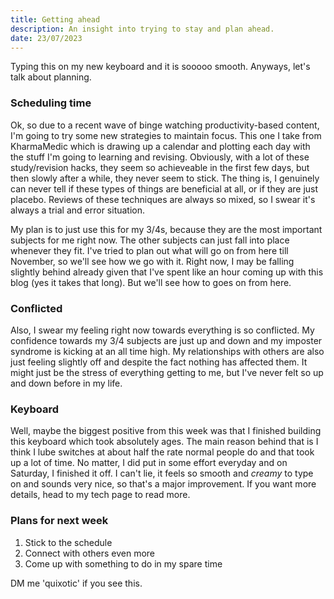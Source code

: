 ```yaml
---
title: Getting ahead
description: An insight into trying to stay and plan ahead.
date: 23/07/2023
---
```


Typing this on my new keyboard and it is sooooo smooth. Anyways, let's talk about planning.

### Scheduling time

Ok, so due to a recent wave of binge watching productivity-based content, I'm going to try some new strategies to maintain focus. This one I take from KharmaMedic which is drawing up a calendar and plotting each day with the stuff I'm going to learning and revising. Obviously, with a lot of these study/revision hacks, they seem so achieveable in the first few days, but then slowly after a while, they never seem to stick. The thing is, I genuinely can never tell if these types of things are beneficial at all, or if they are just placebo. Reviews of these techniques are always so mixed, so I swear it's always a trial and error situation.

My plan is to just use this for my 3/4s, because they are the most important subjects for me right now. The other subjects can just fall into place whenever they fit. I've tried to plan out what will go on from here till November, so we'll see how we go with it. Right now, I may be falling slightly behind already given that I've spent like an hour coming up with this blog (yes it takes that long). But we'll see how to goes on from here.

### Conflicted

Also, I swear my feeling right now towards everything is so conflicted. My confidence towards my 3/4 subjects are just up and down and my imposter syndrome is kicking at an all time high. My relationships with others are also just feeling slightly off and despite the fact nothing has affected them. It might just be the stress of everything getting to me, but I've never felt so up and down before in my life.

### Keyboard

Well, maybe the biggest positive from this week was that I finished building this keyboard which took absolutely ages. The main reason behind that is I think I lube switches at about half the rate normal people do and that took up a lot of time. No matter, I did put in some effort everyday and on Saturday, I finished it off. I can't lie, it feels so smooth and *creamy* to type on and sounds very nice, so that's a major improvement. If you want more details, head to my <CustomLink href="/tech">tech</CustomLink> page to read more.

### Plans for next week

1. Stick to the schedule
2. Connect with others even more
3. Come up with something to do in my spare time

DM me 'quixotic' if you see this.